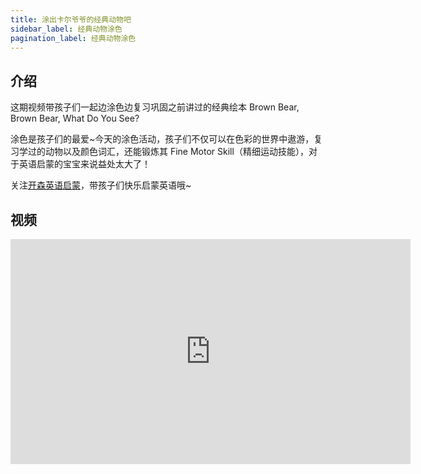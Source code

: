 ```yaml
---
title: 涂出卡尔爷爷的经典动物吧
sidebar_label: 经典动物涂色
pagination_label: 经典动物涂色
---
```


## 介绍

这期视频带孩子们一起边涂色边复习巩固之前讲过的经典绘本 Brown Bear, Brown Bear, What Do You See?

涂色是孩子们的最爱~今天的涂色活动，孩子们不仅可以在色彩的世界中遨游，复习学过的动物以及颜色词汇，还能锻炼其 Fine Motor Skill（精细运动技能），对于英语启蒙的宝宝来说益处太大了！

关注[开森英语启蒙](https://space.bilibili.com/20797715)，带孩子们快乐启蒙英语哦~

## 视频

<iframe
  src="https://player.bilibili.com/player.html?bvid=BV1Dk4y1E7Ve&cid=1&page=1"
  scrolling="no"
  border="0"
  frameborder="no"
  framespacing="0"
  allowfullscreen="true"
  width="640"
  height="360"
></iframe>

